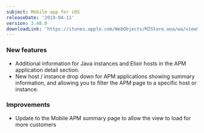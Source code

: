 ```yaml
---
subject: Mobile app for iOS
releaseDate: '2019-04-11'
version: 3.48.0
downloadLink: 'https://itunes.apple.com/WebObjects/MZStore.woa/wa/viewSoftware?id=594038638&mt=8'
---
```


### New features

* Additional information for Java instances and Elixir hosts in the APM application detail section.
* New host / instance drop down for APM applications showing summary information, and allowing you to filter the APM page to a specific host or instance.

### Improvements

* Update to the Mobile APM summary page to allow the view to load for more customers
